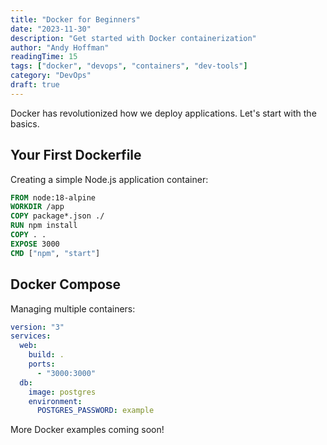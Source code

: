 ```yaml
---
title: "Docker for Beginners"
date: "2023-11-30"
description: "Get started with Docker containerization"
author: "Andy Hoffman"
readingTime: 15
tags: ["docker", "devops", "containers", "dev-tools"]
category: "DevOps"
draft: true
---
```


Docker has revolutionized how we deploy applications. Let's start with the basics.

## Your First Dockerfile

Creating a simple Node.js application container:

```dockerfile
FROM node:18-alpine
WORKDIR /app
COPY package*.json ./
RUN npm install
COPY . .
EXPOSE 3000
CMD ["npm", "start"]
```

## Docker Compose

Managing multiple containers:

```yaml
version: "3"
services:
  web:
    build: .
    ports:
      - "3000:3000"
  db:
    image: postgres
    environment:
      POSTGRES_PASSWORD: example
```

More Docker examples coming soon!
